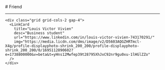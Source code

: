
<BaseLayout title="Friend">
  <BaseCard title="Friend">
# Friend

---

    <div class="grid grid-cols-2 gap-4">
      <LinkCard
        title="Louis Victor Vivien"
        desc="Business student"
        url="https://www.linkedin.com/in/louis-victor-vivien-743170291/"
        img="https://media.licdn.com/dms/image/v2/D5603AQGZHRTmcl-X4g/profile-displayphoto-shrink_200_200/profile-displayphoto-shrink_200_200/0/1695112890602?e=1738800000&v=beta&t=yHns12Mwfep39t28795XhJxC92nr9gu0xu-1lHGlZZo"
      />
    </div>

  </BaseCard>
</BaseLayout>
